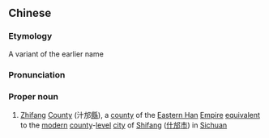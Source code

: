 ==Chinese==
{{zh-forms|type=2|{{nowrap|''a placename''}}}}
{{wikipedia|Shifang}}
===Etymology===
A variant of the earlier name {{term|汁方|tr=Zhīfāng|lang=zh}}
===Pronunciation===
{{zh-pron
|m=Zhīfāng
|cat=pn
}}
===Proper noun===
{{zh-proper noun}}

# {{lb|zh|historical|_|geography}} [[Zhifang]] [[county|County]] (汁邡[[縣]]), a [[county]] of the [[Eastern Han]] [[empire|Empire]] [[equivalent]] to the [[modern]] [[county]]-[[level]] [[city]] of [[Shifang]] ([[什邡]][[市]]) in [[Sichuan]]
